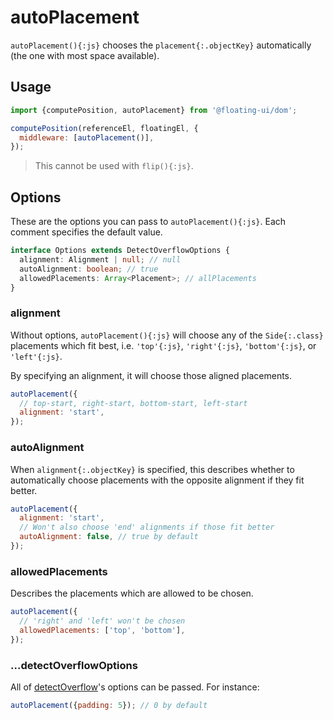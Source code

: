 # autoPlacement

`autoPlacement(){:js}` chooses the `placement{:.objectKey}`
automatically (the one with most space available).

## Usage

```js
import {computePosition, autoPlacement} from '@floating-ui/dom';

computePosition(referenceEl, floatingEl, {
  middleware: [autoPlacement()],
});
```

> This cannot be used with `flip(){:js}`.

## Options

These are the options you can pass to `autoPlacement(){:js}`.
Each comment specifies the default value.

```ts
interface Options extends DetectOverflowOptions {
  alignment: Alignment | null; // null
  autoAlignment: boolean; // true
  allowedPlacements: Array<Placement>; // allPlacements
}
```

### alignment

Without options, `autoPlacement(){:js}` will choose any of the
`Side{:.class}` placements which fit best, i.e. `'top'{:js}`,
`'right'{:js}`, `'bottom'{:js}`, or `'left'{:js}`.

By specifying an alignment, it will choose those aligned
placements.

```js
autoPlacement({
  // top-start, right-start, bottom-start, left-start
  alignment: 'start',
});
```

### autoAlignment

When `alignment{:.objectKey}` is specified, this describes
whether to automatically choose placements with the opposite
alignment if they fit better.

```js
autoPlacement({
  alignment: 'start',
  // Won't also choose 'end' alignments if those fit better
  autoAlignment: false, // true by default
});
```

### allowedPlacements

Describes the placements which are allowed to be chosen.

```js
autoPlacement({
  // 'right' and 'left' won't be chosen
  allowedPlacements: ['top', 'bottom'],
});
```

### ...detectOverflowOptions

All of [detectOverflow](/docs/detectOverflow#options)'s options
can be passed. For instance:

```js
autoPlacement({padding: 5}); // 0 by default
```
